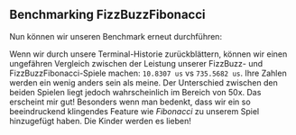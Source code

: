 
## Benchmarking FizzBuzzFibonacci

Nun können wir unseren Benchmark erneut durchführen:

<PytestGameFibonacciOutput />

Wenn wir durch unsere Terminal-Historie zurückblättern,
können wir einen ungefähren Vergleich zwischen der Leistung unserer FizzBuzz- und FizzBuzzFibonacci-Spiele machen: `10.8307 us` vs `735.5682 us`.
Ihre Zahlen werden ein wenig anders sein als meine.
Der Unterschied zwischen den beiden Spielen liegt jedoch wahrscheinlich im Bereich von 50x.
Das erscheint mir gut! Besonders wenn man bedenkt, dass wir ein so beeindruckend klingendes Feature wie _Fibonacci_ zu unserem Spiel hinzugefügt haben.
Die Kinder werden es lieben!